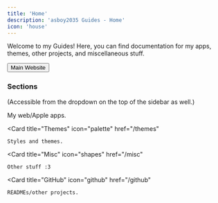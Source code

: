 ```yaml
---
title: 'Home'
description: 'asboy2035 Guides - Home'
icon: 'house'
---
```


Welcome to my Guides!
Here, you can find documentation for my apps, themes, other projects, and miscellaneous stuff.

[<button class="borderedButton"><Icon icon="briefcase" /> Main Website</button>](https://asboy2035.com)

### Sections
(Accessible from the dropdown on the top of the sidebar as well.)

<CardGroup cols={2}>
  <Card
    title="Apps"
    icon="grid-2"
    href="/apps"
  >
    My web/Apple apps.
  </Card>

  <Card
    title="Themes"
    icon="palette"
    href="/themes"
  >
    Styles and themes.
  </Card>

  <Card
    title="Misc"
    icon="shapes"
    href="/misc"
  >
    Other stuff :3
  </Card>

  <Card
    title="GitHub"
    icon="github"
    href="/github"
  >
    READMEs/other projects.
  </Card>
</CardGroup>
